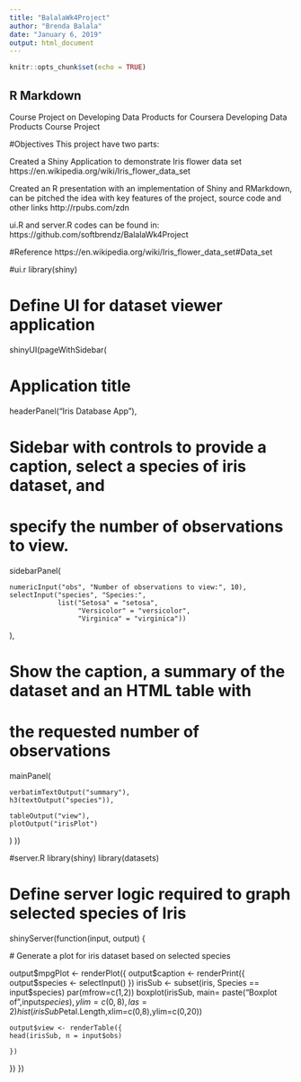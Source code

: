 ---
title: "BalalaWk4Project"
author: "Brenda Balala"
date: "January 6, 2019"
output: html_document
---

```{r setup, echo = FALSE, include=FALSE}
knitr::opts_chunk$set(echo = TRUE)
```


## R Markdown

Course Project on Developing Data Products
for Coursera Developing Data Products Course Project

#Objectives
This project have two parts:

Created a Shiny Application
to demonstrate Iris flower data set
https://en.wikipedia.org/wiki/Iris_flower_data_set

Created an R presentation with an implementation of Shiny and RMarkdown, can be pitched the idea with key features of the project, source code and other links
http://rpubs.com/zdn

ui.R and server.R codes can be found in:
https://github.com/softbrendz/BalalaWk4Project


#Reference
https://en.wikipedia.org/wiki/Iris_flower_data_set#Data_set



#ui.r
library(shiny)

# Define UI for dataset viewer application
shinyUI(pageWithSidebar(
  
# Application title
  headerPanel("Iris Database App"),
 
  
# Sidebar with controls to provide a caption, select a species of iris dataset, and 
# specify the number of observations to view.
  sidebarPanel(
  
    numericInput("obs", "Number of observations to view:", 10),
    selectInput("species", "Species:",
                list("Setosa" = "setosa", 
                     "Versicolor" = "versicolor", 
                     "Virginica" = "virginica"))
  ),
  
  
  
# Show the caption, a summary of the dataset and an HTML table with
# the requested number of observations
  mainPanel(
    
    verbatimTextOutput("summary"), 
    h3(textOutput("species")),
    
    tableOutput("view"),
    plotOutput("irisPlot")
  )
))

#server.R
library(shiny)
library(datasets)

# Define server logic required to graph selected species of Iris
shinyServer(function(input, output) {
  


  # Generate a plot for iris dataset based on selected species
  
  output$mpgPlot <- renderPlot({
    output$caption <- renderPrint({
      output$species <-  selectInput()
    })
    irisSub <- subset(iris, Species == input$species)
    par(mfrow=c(1,2))
    boxplot(irisSub, main= paste("Boxplot of ",input$species),ylim = c(0,8),las=2)
    hist(irisSub$Petal.Length,xlim=c(0,8),ylim=c(0,20))
   
 
    
    output$view <- renderTable({
    head(irisSub, n = input$obs)
      
    })
   })
})